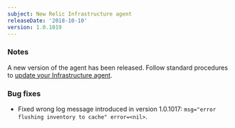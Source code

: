 ```yaml
---
subject: New Relic Infrastructure agent
releaseDate: '2018-10-10'
version: 1.0.1019
---
```


### Notes

A new version of the agent has been released. Follow standard procedures to [update your Infrastructure agent](/docs/infrastructure/new-relic-infrastructure/installation/update-infrastructure-agent).

### Bug fixes

* Fixed wrong log message introduced in version 1.0.1017: `msg="error flushing inventory to cache" error=<nil>`.
